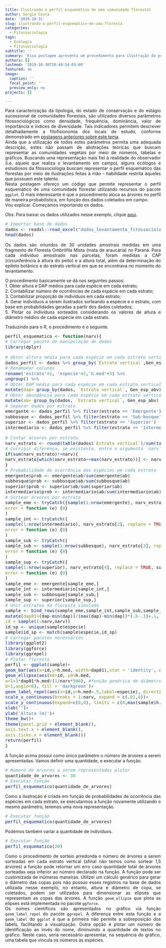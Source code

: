 ```yaml
---
title: Ilustrando o perfil esquemático de uma comunidade florestal
author: Sérgio Costa
date: '2019-10-31'
slug: ilustrando-o-perfil-esquematico-de-uma-floresta
categories:
  - Fitossociologia
tags:
  - Ecologia
  - Fitossociologia
subtitle: ''
summary: 'Essa postagem apresenta um procedimento para ilustração do perfil esquemático de uma comunidade florestal de maneira probabilística.'
authors: []
lastmod: '2019-10-30T20:40:54-03:00'
featured: no
image: 
  caption: ''
  focal_point: ''
  preview_only: no
projects: []

---
```

Para caracterização da tipologia, do estado de conservação e do estágio sucessional de comunidades florestais, são utilizados diversos parâmetros fitossociológicos como densidade, frequência, dominância, valor de importãncia e índices de diversidade. Tais indicadores permitem descrever detalhadamente a fitofisionomia dos locais de estudo, conforme demonstrado em [postagens anteriores sobre este tema](https://mensura-r.netlify.com/categories/fitossociologia/).  
Ainda que a utilização de todos estes parâmetros permita uma adequada descrição, estes não passam de abstrações teóricas que buscam representar as comunidades vegetais por meio de números, tabelas e gráficos. 
Buscando uma representação mais fiel à realidade do observador (i.e. aquele que realiza o levantamento em campo), alguns ecólogos e estudiosos da fitossociologia buscam representar o perfil esquemático das florestas por meio de ilustrações feitas à mão - habilidade restrita àqueles que possuem este talento.  
Nesta postagem ofereço um código que permite representar o perfil esquemático de uma comunidade florestal utilizando recursos do pacote `ggplot`. O mais interessante é que o procedimento aloca as árvores no perfil de maneira probabilística, em função dos dados coletados em campo.  
Vou explicar. Começamos importando os dados.

Obs: Para baixar os dados utilizados nesse exemplo, clique [aqui](https://github.com/sergiocostafh/mensura-r/raw/master/content/post/perfil_esquematico/dados_levantamento_fitossociologico.xlsx).

```r
# Importar base de dados
dados <- readxl::read_excel("dados_levantamento_fitossociologico.xlsx")
head(dados)
```

Os dados são oriundos de 30 unidades amostrais medidas em uma fragmento de Floresta Ombrófila Mista (mata de araucária) no Paraná. Para cada indivíduo amostrado nas parcelas, foram medidas a CAP (circunferência à altura do peito) e a altura total, além da determinação do epíteto botânico e do estrato vertical em que se encontrava no momento do levantamento.  
  
O procedimento basicamente se dá nos seguintes passos:  
1. Obter altura e DAP médios para cada espécie em cada estrato;  
2. Contabilizar número de ocorrências de cada espécie em cada estrato;  
3. Contabilizar proporção de indivíduos em cada estrato;  
4. Gerar indivíduos a serem ilustrados sorteando a espécie e o estrato, com base em probabilidades geradas a partir dos dados coletados;  
5. Plotar os indivíduos sorteados considerando os valores de altura e diâmetro médios de cada espécie em cada estrato.  

Traduzindo para o R, o procedimento é o seguinte.  
```r
perfil_esquematico <- function(narv){
# Carregar pacote de manipulação de dados
library(dplyr)

# Obter altura média para cada espécie em cada estrato vertical
dados_perfil <- dados %>% group_by(`Estrato vertical`,Gen_esp_abv) %>% summarise(mean(H)) %>%
# Renamoear colunas
rename('estrato'=1, 'especie'=2,'h.med'=3) %>%
ungroup() %>%
# Obter DAP médio para cada espécie em cada estrato vertical
mutate(dap= group_by(dados, `Estrato vertical`, Gen_esp_abv) %>% summarise(dap=mean(DAP)) %>% pull(dap)) %>%
# Obter abundância para cada espécie em cada estrato vertical
mutate(ab= group_by(dados, `Estrato vertical`, Gen_esp_abv) %>% summarise(ab=n()) %>% pull(ab))
# Separar dados por estrato
emergente <- dados_perfil %>% filter(estrato == 'Emergente')
subbosque <- dados_perfil %>% filter(estrato == 'Sub-bosque')
superior <- dados_perfil %>% filter(estrato == 'Superior')
intermediario <- dados_perfil %>% filter(estrato == 'Intermediário')

# Contar árvores por estrato
narv_estrato <- round(table(dados$`Estrato vertical`)/sum(table(dados$`Estrato vertical`))*narv,0)
# Corrigir diferença, se existente, entre o argumento `narv` e o número de árvres sorteadas
if(sum(narv_estrato)!=narv){
narv_estrato[which(narv_estrato==max(narv_estrato))] <- narv_estrato[which(narv_estrato==max(narv_estrato))]+1
}
# Probabilidade de ocorrência das espécies em cada estrato
emergente$prob <- emergente$ab/sum(emergente$ab)
subbosque$prob <- subbosque$ab/sum(subbosque$ab)
superior$prob <- superior$ab/sum(superior$ab)
intermediario$prob <- intermediario$ab/sum(intermediario$ab)
# Sortear árvores por estrato
sample_eme <- tryCatch({sample(1:nrow(emergente), narv_estrato[1], replace = TRUE, emergente$prob)},
error = function (e) {0}
)
sample_int <- tryCatch({
sample(1:nrow(intermediario), narv_estrato[2], replace = TRUE, intermediario$prob)},
error = function (e) {0}
)
sample_sub <- tryCatch({
sample_sub <- sample(1:nrow(subbosque), narv_estrato[3], replace = TRUE, subbosque$prob)},
error = function (e) {0}
)
sample_sup <- tryCatch({
sample(1:nrow(superior), narv_estrato[4], replace = TRUE, superior$prob)},
error = function (e) {0}
)
sample_eme <- emergente[sample_eme,]
sample_int <- intermediario[sample_int,]
sample_sub <- subbosque[sample_sub,]
sample_sup <- superior[sample_sup,]
# Unir estratos da floresta simulada
sample <- bind_rows(sample_eme,sample_int,sample_sub,sample_sup) %>%
mutate(dap01=(dap-min(dap))/(max(dap)-min(dap))*(.6-.1)+.1,
id = sample(1:narv,narv))
id_sp <- unique(sample$especie)
sample$id_sp <- match(sample$especie,id_sp)
# Carregar pacotes necessários
library(ggplot2)
library(ggforce)
library(ggrepel)
# Plotar floresta
perfil <- ggplot(sample)+
geom_bar(aes(x=id,y=h.med, width=dap01),stat = 'identity', color = 'black', fill = 'burlywood4')+
geom_ellipse(aes(x0=id, y0=h.med,
a=1+3*dap01*h.med/(1/narv*500), #função genérica de diâmetro de copa
b=1,angle=0), fill = 'darkgreen')+
geom_label_repel(aes(x=id,y=h.med+.5,label=especie), direction = 'y', fontface = 'bold', size = 2, alpha=.8, segment.alpha = 0)+
scale_x_continuous(breaks = 1:narv, expand = c(.01,0))+
scale_y_continuous(expand=c(0,0), limits = c(0,max(sample$h.med)+5))+
xlab('')+
ylab('Altura (m)')+
theme_bw()+
theme(panel.grid = element_blank(),
axis.text.x = element_blank(),
axis.ticks.x = element_blank())
return(perfil)
}
```
A função acima possui como único parâmetro o número de árvores a serem apresentadas. Vamos definir uma quantidade, e executar a função.
```r
# Número de árvores a serem representadas plotar
quantidade_de_arvores <- 30
# Executar função
perfil_esquematico(quantidade_de_arvores)
```
Como a ilustração é criada em função de probabilidades de ocorrência das espécies em cada estrato, se executarmos a função novamente utilizando o mesmo parâmetro, teremos uma nova representação.
```r
# Executar função
perfil_esquematico(quantidade_de_arvores)
```
Podemos também variar a quantidade de indivíduos.
```r
# Executar função
perfil_esquematico(20)
```
Como o procedimento de sorteio arredonda o número de árvores a serem sorteadas em cada estrato vertical (afinal não temos como sortear 1,5 árvores) a função pode retornar um erro caso quantidade total de árvores sorteadas seja inferior ao número declarado na função.
A função pode ser customizada de inúmeras maneiras. Utilizei um cálculo genérico para gerar o diâmetro das copas pois não possuo esses registros na base de dados utilizada nesse exemplo, no entanto, altura e diâmetro de copa, se coletados, podem ser utilizados para dimensionar as elipses que representam as copas das árvores. A função `geom_ellipse` que plota as elipses está implementada no pacote `ggforce`.  
Os nomes científicos são apresentados no gráfico via função `geom_label_repel` do pacote `ggrepel`. A diferença entre esta função e a `geom_label` do `ggplot` é que a primeira não permite a sobreposição dos labels, facilitando a visualização. Outra opção é plotar um número de identificação ao invés do nome, diminuindo a quantidade de textos no gráfico. Neste caso, seria necessário apresentar, na sequência do gráfico, uma tabela que vincula os números às espécies.

<style>
body {
text-align: justify}
h1 {
text-align: center}
</style>
<style type="text/css">

body, td {
   font-size: 14px;
}
code.r{
  font-size: 14px;
}
pre {
  font-size: 14px
}
</style>
